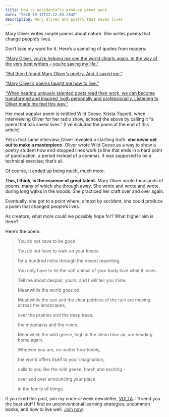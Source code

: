 ```yaml
---
title: How to accidentally produce great work
date: "2020-10-17T22:12:03.284Z"
description: Mary Oliver and poetry that saves lives
---
```


Mary Oliver writes simple poems about nature. She writes poems that change people’s lives.

Don’t take my word for it. Here’s a sampling of quotes from readers:

[“Mary Oliver, you’re helping me see the world clearly again. In the way of the very best writers – you’re saving my life."](https://www.bacononthebookshelf.com/2017/10/22/22153/)


[“But then I found Mary Oliver’s poetry. And it saved me.”](https://susierinehart.com/2019/01/21/im-alive-because-of-mary-oliver-literally/)

[“Mary Oliver’s poems taught me how to live.”](https://www.nytimes.com/2019/01/18/well/mary-olivers-poems-taught-me-how-to-live.html)

[“When hearing uniquely talented poets read their work, we can become transformed and inspired, both personally and professionally. Listening to Oliver made me feel this way.”](http://thewisdomdaily.com/how-mary-oliver-changed-my-life/)

Her most popular poem is entitled Wild Geese. Krista Tippett, when interviewing Oliver for her radio show, echoed the above by calling it “a poem that has saved lives.” (I’ve included the poem at the end of this article)

Yet in that same interview, Oliver revealed a startling truth: **she never set out to make a masterpiece.** Oliver wrote Wild Geese as a way to show a poetry student how end-stopped lines work (a line that ends in a hard point of punctuation, a period instead of a comma). It was supposed to be a technical exercise; that’s all.

Of course, it ended up being much, much more.

**This, I think, is the essence of great talent.** Mary Oliver wrote thousands of poems, many of which she through away. She wrote and wrote and wrote, during  long walks in the woods. She practiced her craft over and over again.

Eventually, she got to a point where, almost by accident, she could produce a poem that changed people’s lives.

As creators, what more could we possibly hope for? What higher aim is there?

Here’s the poem:


>You do not have to be good.
>
>You do not have to walk on your knees
>
>for a hundred miles through the desert repenting.
>
>You only have to let the soft animal of your body
love what it loves.
>
>Tell me about despair, yours, and I will tell you mine.
>
>Meanwhile the world goes on.
>
>Meanwhile the sun and the clear pebbles of the rain
are moving across the landscapes,
>
>over the prairies and the deep trees,
>
>the mountains and the rivers.
>
>Meanwhile the wild geese, high in the clean blue air,
are heading home again.
>
>Whoever you are, no matter how lonely,
>
>the world offers itself to your imagination,
>
>calls to you like the wild geese, harsh and exciting -
>
>over and over announcing your place
>
>in the family of things.


If you liked this post, join my once-a-week newsletter, [VOLTA](https://scottdomes.substack.com/). I’ll send you the best stuff I find on unconventional learning strategies, uncommon books, and how to live well. [Join now](https://scottdomes.substack.com/).